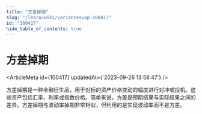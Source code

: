 ```yaml
---
title: "方差掉期"
slug: "/learn/wiki/varianceswap-100417"
id: "100417"
hide_table_of_contents: true
---
```



# 方差掉期

<ArticleMeta id={100417} updatedAt={'2023-09-26 13:58:47'} />
<div className='border-solid border-b border-t-0 my-4 border-[var(--ifm-color-gray-300)]' />

方差掉期是一种金融衍生品，用于对标的资产价格变动的幅度进行对冲或投机。这些资产包括汇率、利率或指数价格。简单来说，方差是预期结果与实际结果之间的差异。方差掉期与波动率掉期非常相似，但利用的是实现波动率而不是方差。
